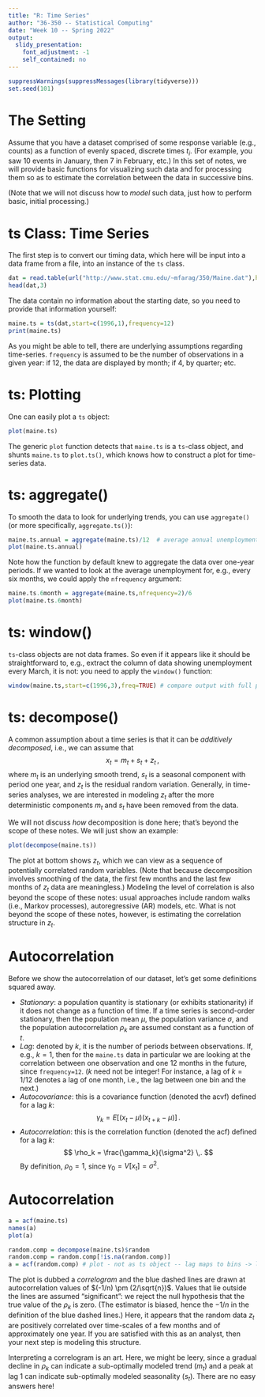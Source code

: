 ```yaml
---
title: "R: Time Series"
author: "36-350 -- Statistical Computing"
date: "Week 10 -- Spring 2022"
output: 
  slidy_presentation: 
    font_adjustment: -1
    self_contained: no
---
```


```r
suppressWarnings(suppressMessages(library(tidyverse)))
set.seed(101)
```

The Setting
===

Assume that you have a dataset comprised of some response variable (e.g., counts) as a function of evenly spaced, discrete times $t_i$. (For example, you saw 10 events in January, then 7 in February, etc.) In this set of notes, we will provide basic functions for visualizing such data and for processing them so as to estimate the correlation between the data in successive bins.

(Note that we will not discuss how to *model* such data, just how to perform basic, initial processing.)

ts Class: Time Series
===

The first step is to convert our timing data, which here will be input into a data frame from a file, into an instance of the `ts` class.
```r
dat = read.table(url("http://www.stat.cmu.edu/~mfarag/350/Maine.dat"),header=TRUE)
head(dat,3)
```
The data contain no information about the starting date, so you need to provide that information yourself:
```r
maine.ts = ts(dat,start=c(1996,1),frequency=12)
print(maine.ts)
```
As you might be able to tell, there are underlying assumptions regarding time-series. `frequency` is assumed to be the number of observations in a given year: if 12, the data are displayed by month; if 4, by quarter; etc.

ts: Plotting
===

One can easily plot a `ts` object:
```r
plot(maine.ts)
```
The generic `plot` function detects that `maine.ts` is a `ts`-class object, and shunts `maine.ts` to `plot.ts()`, which knows how to construct a plot for time-series data.

ts: aggregate()
===

To smooth the data to look for underlying trends, you can use `aggregate()` (or more specifically, `aggregate.ts()`):
```r
maine.ts.annual = aggregate(maine.ts)/12  # average annual unemployment
plot(maine.ts.annual)
```
Note how the function by default knew to aggregate the data over one-year periods. If we wanted to look at the average unemployment for, e.g., every six months, we could apply the `nfrequency` argument:
```r
maine.ts.6month = aggregate(maine.ts,nfrequency=2)/6
plot(maine.ts.6month)
```

ts: window()
===

`ts`-class objects are not data frames. So even if it appears like it should be straightforward to, e.g., extract the column of data showing unemployment every March, it is not: you need to apply the `window()` function:
```r
window(maine.ts,start=c(1996,3),freq=TRUE) # compare output with full print-out above
```

ts: decompose()
===

A common assumption about a time series is that it can be *additively decomposed*, i.e., we can assume that
$$
x_t = m_t + s_t + z_t \,,
$$
where $m_t$ is an underlying smooth trend, $s_t$ is a seasonal component with period one year, and $z_t$ is the residual random variation. Generally, in time-series analyses, we are interested in modeling $z_t$ after the more deterministic components $m_t$ and $s_t$ have been removed from the data.

We will not discuss *how* decomposition is done here; that's beyond the scope of these notes. We will just show an example:
```r
plot(decompose(maine.ts))
```
The plot at bottom shows $z_t$, which we can view as a sequence of potentially correlated random variables. (Note that because decomposition involves smoothing of the data, the first few months and the last few months of $z_t$ data are meaningless.) Modeling the level of correlation is also beyond the scope of these notes: usual approaches include random walks (i.e., Markov processes), autoregressive (AR) models, etc. What is not beyond the scope of these notes, however, is estimating the correlation structure in $z_t$.

Autocorrelation
===

Before we show the autocorrelation of our dataset, let's get some definitions squared away.

- *Stationary*: a population quantity is stationary (or exhibits stationarity) if it does not change as a function of time. If a time series is second-order stationary, then the population mean $\mu$, the population variance $\sigma$, and the population autocorrelation $\rho_k$ are assumed constant as a function of $t$.
- *Lag*: denoted by $k$, it is the number of periods between observations. If, e.g., $k = 1$, then for the `maine.ts` data in particular we are looking at the correlation between one observation and one 12 months in the future, since `frequency=12`. ($k$ need not be integer! For instance, a lag of $k = 1/12$ denotes a lag of one month, i.e., the lag between one bin and the next.)
- *Autocovariance*: this is a covariance function (denoted the acvf) defined for a lag $k$:
$$
\gamma_k = E[(x_t-\mu)(x_{t+k}-\mu)] \,.
$$
- *Autocorrelation*: this is the correlation function (denoted the acf) defined for a lag $k$:
$$
\rho_k = \frac{\gamma_k}{\sigma^2} \,.
$$
By definition, $\rho_0 = 1$, since $\gamma_0 = V[x_t] = \sigma^2$.

Autocorrelation
===

```r
a = acf(maine.ts)
names(a)
plot(a)
```


```r
random.comp = decompose(maine.ts)$random
random.comp = random.comp[!is.na(random.comp)]
a = acf(random.comp) # plot - not as ts object -- lag maps to bins -> lag 1 == 1 month
```

The plot is dubbed a *correlogram* and the blue dashed lines are drawn at autocorrelation values of $(-1/n) \pm (2/\sqrt{n})$. Values that lie outside the lines are assumed "significant": we reject the null hypothesis that the true value of the $\rho_k$ is zero. (The estimator is biased, hence the $-1/n$ in the definition of the blue dashed lines.) Here, it appears that the random data $z_t$ are positively correlated over time-scales of a few months and of approximately one year. If you are satisfied with this as an analyst, then your next step is modeling this structure.

Interpreting a correlogram is an art. Here, we might be leery, since a gradual decline in $\rho_k$ can indicate a sub-optimally modeled trend ($m_t$) and a peak at lag 1 can indicate sub-optimally modeled seasonality ($s_t$). There are no easy answers here!
